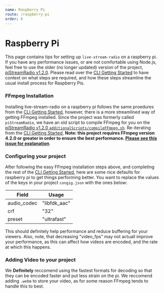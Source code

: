 ```yaml
---
name: Raspberry Pi
route: /raspberry-pi
order: 6
---
```


# Raspberry Pi

This page contains tips for setting up `live-stream-radio` on a raspberry pi. If you have any performance issues, or are not comfortable using Node.js, feel free to use the older (no longer updated) version of the project, [piStreamRadio v1.2.0](https://github.com/torch2424/live-stream-radio/tree/1.2.0). Please read over the [CLI Getting Started](/cli/getting-started) to have context on what steps are required, and how these steps streamline the usual install process for Raspberry Pis.

### FFmpeg Installation

Installing live-stream-radio on a raspberry pi follows the same proedures from the [CLI Getting Started](/cli/getting-started), however, there is a more streamlined way of getting FFmpeg installed. Since the project was formerly called `piStreamRadio`, we have an old script to compile FFmpeg for you on the [piStreamRadio v1.2.0 `additionalScripts/compileFFmpeg.sh`](https://github.com/torch2424/live-stream-radio/blob/1.2.0/additionalScripts/compileFFmpeg.sh). Re-iterating from the [CLI Getting Started](/cli/getting-started), **Note: this project requires FFmpeg version 4.2.0 or greater in order to ensure the best performance. [Please see this issue for explanation](https://github.com/torch2424/live-stream-radio/issues/78)**.

### Configuring your project

After following the easy FFmpeg installation steps above, and completing the rest of the [CLI Getting Started](/cli/getting-started), here are some nice defaults for raspberry pi to get things performing better. You want to replace the values of the keys in your project `congig.json` with the ones below:

| Field | Usage |
| - | - |
| audio_codec | "libfdk_aac" |
| crf | "32" |
| preset | "ultrafast" |

This should definitely help performance and reduce buffering for your viewers. Also, note, that decreasing "video_fps" may not actuall improve your performance, as this can affect how videos are encoded, and the rate at which this happens.

### Adding Video to your project

We **Definitely** reccomend using the fastest formats for decoding so that they can be encoded faster and put less strain on the pi. We reccomend adding `.webm` to store your video, as for some reason FFmpeg tends to handle this to best.

